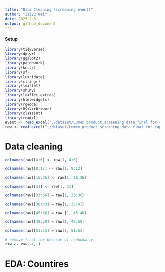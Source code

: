 ```yaml
---
title: "Data Cleaning (screening event)"
author: "Zhiyu Wei"
date: 2025-2-3
output: github_document
---
```


#### Setup

```r
library(tidyverse)
library(dplyr)
library(ggplot2)
library(patchwork)
library(knitr)
library(sf)
library(lubridate)
library(stringr)
library(leaflet)
library(shiny)
library(leaflet.extras)
library(htmlwidgets)
library(rgeoda)
library(RColorBrewer)
library(classInt)
library(readxl)
event <- read_excel("./dataset/Lumex product screening data_final for capstone.xlsx", sheet=1)
raw <- read_excel("./dataset/Lumex product screening data_final for capstone.xlsx", sheet=2)

```

# Data cleaning
```r
colnames(raw)[4:6] <- raw[1, 4:6]

colnames(raw)[8:12] <- raw[1, 8:12]

colnames(raw)[16:26] <- raw[1, 16:26]

colnames(raw)[31] <- raw[1, 31]

colnames(raw)[33:36] = raw[1, 33:36]

colnames(raw)[38:43] = raw[1, 38:43]

colnames(raw)[45:46] = raw [1, 45:46]

colnames(raw)[48:50] = raw[1, 48:50]

colnames(raw)[51:53] = raw[1, 51:53]

# remove first row becasue of redundancy
raw <- raw[-1, ]

```


# EDA: Countires

